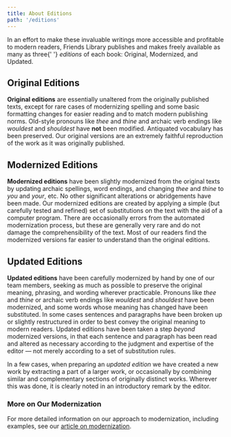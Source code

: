 ```yaml
---
title: About Editions
path: '/editions'
---
```


<Lead>
  In an effort to make these invaluable writings more accessible and profitable to modern
  readers, Friends Library publishes and makes freely available as many as three{' '}
  <em>editions</em> of each book: Original, Modernized, and Updated.
</Lead>

## Original Editions

**Original editions** are essentially unaltered from the originally published texts,
except for rare cases of modernizing spelling and some basic formatting changes for easier
reading and to match modern publishing norms. Old-style pronouns like _thee_ and _thine_
and archaic verb endings like _wouldest_ and _shouldest_ have **not** been modified.
Antiquated vocabulary has been preserved. Our original versions are an extremely faithful
reproduction of the work as it was originally published.

## Modernized Editions

**Modernized editions** have been slightly modernized from the original texts by updating
archaic spellings, word endings, and changing _thee_ and _thine_ to _you_ and _your_, etc.
No other significant alterations or abridgements have been made. Our modernized editions
are created by applying a simple (but carefully tested and refined) set of substitutions
on the text with the aid of a computer program. There are occasionally errors from the
automated modernization process, but these are generally very rare and do not damage the
comprehensibility of the text. Most of our readers find the modernized versions far easier
to understand than the original editions.

## Updated Editions

**Updated editions** have been carefully modernized by hand by one of our team members,
seeking as much as possible to preserve the original meaning, phrasing, and wording
wherever practicable. Pronouns like _thee_ and _thine_ or archaic verb endings like
_wouldest_ and _shouldest_ have been modernized, and some words whose meaning has changed
have been substituted. In some cases sentences and paragraphs have been broken up or
slightly restructured in order to best convey the original meaning to modern readers.
Updated editions have been taken a step _beyond_ modernized versions, in that each
sentence and paragraph has been read and altered as necessary according to the judgment
and expertise of the editor — not merely according to a set of substitution rules.

In a few cases, when preparing an _updated edition_ we have created a new work by
extracting a part of a larger work, or occasionally by combining similar and complementary
sections of originally distinct works. Wherever this was done, it is clearly noted in an
introductory remark by the editor.

### More on Our Modernization

For more detailed information on our approach to modernization, including examples, see
our [article on modernization](./modernization).

